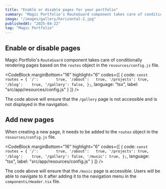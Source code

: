```yaml
---
title: "Enable or disable pages for your portfolio"
summary: "Magic Portfolio's RouteGuard component takes care of conditionally rendering pages based on your settings."
image: "/images/gallery/horizontal-2.jpg"
publishedAt: "2025-04-22"
tag: "Magic Portfolio"
---
```


## Enable or disable pages

Magic Portfolio's `RouteGuard` component takes care of conditionally rendering pages based on the `routes` object in the `resources/config.js` file.

<CodeBlock
    marginBottom="16"
    highlight="6"
    codes={[
  {
    code:
`const routes = {
    '/':        true,
    '/about':   true,
    '/projects': true,
    '/blog':    true,
    '/gallery': false,
};`,
    language: "tsx",
    label: "src/app/resources/config.js"
  }
]} />

The code above will ensure that the `/gallery` page is not accessible and is not displayed in the navigation.

## Add new pages

When creating a new page, it needs to be added to the `routes` object in the `resources/config.js` file.

<CodeBlock
    marginBottom="16"
    highlight="6"
    codes={[
  {
    code:
`const routes = {
    '/':        true,
    '/about':   true,
    '/projects': true,
    '/blog':    true,
    '/gallery': false,
    '/music': true,
};`,
    language: "tsx",
    label: "src/app/resources/config.js"
  }
]} />

The code above will ensure that the `/music` page is accessible. Users will be able to navigate to it after adding it to the navigation menu in the `components/Header.tsx` file.